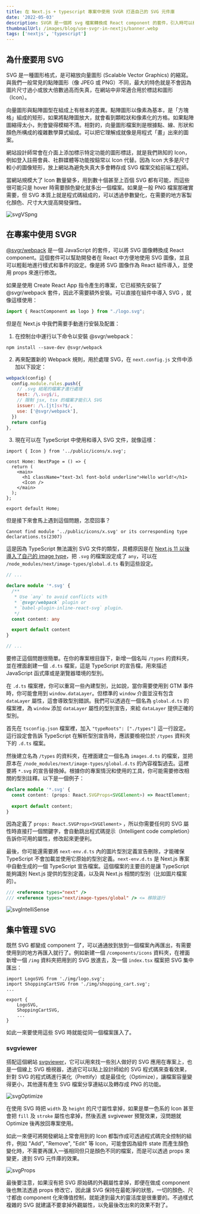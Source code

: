 ```yaml
---
title: 在 Next.js + typescript 專案中使用 SVGR 打造自己的 SVG 元件庫
date: '2022-05-03'
description: SVGR 是一個將 svg 檔案轉換成 React component 的套件，引入時可以根據當下需求修改所需的屬性，使用起來十分簡潔，因此將網站用到的 svg 檔案都做成 component 便可集中管理。
thumbnailUrl: /images/blog/use-svgr-in-nextjs/banner.webp
tags: ['nextjs', 'typescript']
---
```


## 為什麼要用 SVG

SVG 是一種圖形格式，是可縮放向量圖形 (Scalable Vector Graphics) 的縮寫。與我們一般常見的點陣圖形（像 JPEG 或 PNG）不同，最大的特色就是不會因為圖片尺寸過小或放大倍數過高而失真，在網站中非常適合用於標誌和圖形（Icon）。

向量圖形與點陣圖型在組成上有根本的差異。點陣圖形以像素為基本，是「方塊格」組成的矩形，如果將點陣圖放大，就會看到顆粒狀和像素化的方格。如果點陣圖縮得太小，則會變得模糊不清。相對的，向量圖形檔案則是根據點、線、形狀和顏色所構成的複雜數學算式組成。可以把它理解成就像是用程式「畫」出來的圖案。

網站設計師常會在介面上添加標示特定功能的圖形標誌，就是我們熟知的 Icon，例如登入註冊會員、社群媒體等功能按鈕常以 Icon 代替。因為 Icon 大多是尺寸較小的圖像矩形，放上網站為避免失真大多會轉存成 SVG 檔案交給前端工程師。

當網站規模大了 Icon 數量變多，用到數十個甚至上百個 SVG 都有可能，而這些很可能只是 hover 時需要顏色變化就多出一個檔案。如果是一般 PNG 檔案那確實需要，但 SVG 本質上就是程式碼組成的，可以透過參數變化，在需要的地方客製化顏色、尺寸大大提高開發彈性。

![svgVSpng](/images/blog/use-svgr-in-nextjs/svgVSpng.png)

## 在專案中使用 SVGR

[@svgr/webpack](https://react-svgr.com/) 是一個 JavaScript 的套件，可以將 SVG 圖像轉換成 React component。這個套件可以幫助開發者在 React 中方便地使用 SVG 圖像，並且可以輕鬆地進行樣式和事件的設定。像是將 SVG 圖像作為 React 組件導入，並使用 props 來進行修改。

如果是使用 Create React App 指令產生的專案，它已經預先安裝了 @svgr/webpack 套件，因此不需要額外安裝。可以直接在組件中導入 SVG ，就像這樣使用：

```jsx
import { ReactComponent as logo } from "./logo.svg";
```

但是在 Next.js 中我們需要手動進行安裝及配置：

1. 在控制台中運行以下命令以安裝 @svgr/webpack：

`npm install --save-dev @svgr/webpack`

2. 再來配置新的 Webpack 規則，用於處理 SVG，在 `next.config.js` 文件中添加以下設定：

```js
webpack(config) {
  config.module.rules.push({
    // .svg 結尾的檔案才進行處理
    test: /\.svg$/i,
    // 限制 jsx, tsx 的檔案才能引入 SVG
    issuer: /\.[jt]sx?$/,
    use: ['@svgr/webpack'],
  })
  return config
},
```

3. 現在可以在 TypeScript 中使用和導入 SVG 文件，就像這樣：

```tsx
import { Icon } from '../public/icons/x.svg';

const Home: NextPage = () => {
  return (
    <main>
      <h1 className="text-3xl font-bold underline">Hello world!</h1>
      <Icon />
    </main>
  );
};

export default Home;
```

但是接下來會馬上遇到這個問題，怎麼回事？

```shell
Cannot find module '../public/icons/x.svg' or its corresponding type declarations.ts(2307)
```

這是因為 TypeScript 無法識別 SVG 文件的類型，具體原因是在 [Next.js 11 以後導入了自己的 image type](https://github.com/vercel/next.js/pull/26485)，把 `.svg` 的檔案設定成了 `any`，可以在 `/node_modules/next/image-types/global.d.ts` 看到這些設定。

```ts
// ...

declare module '*.svg' {
  /**
   * Use `any` to avoid conflicts with
   * `@svgr/webpack` plugin or
   * `babel-plugin-inline-react-svg` plugin.
   */
  const content: any

  export default content
}

// ...
```

要修正這個問題很簡單。在你的專案根目錄下，新增一個名叫 `/types` 的資料夾，並在裡面創建一個 `.d.ts` 檔案，這是 TypeScript 的宣告檔，用來描述 JavaScript 函式庫或是瀏覽器環境的型別。

在 `.d.ts` 檔案裡，你可以重寫一些內建型別，比如說，當你需要使用到 GTM 事件時，你可能會用到 `window.dataLayer`。但標準的 `window` 介面並沒有包含 `dataLayer` 屬性，這會導致型別錯誤。我們可以透過在一個名為 `global.d.ts` 的檔案裡，為 `window` 添加 `dataLayer` 屬性的型別宣告，來給 `dataLayer` 提供正確的型別。

首先在 `tsconfig.json` 檔案裡，加入 `"typeRoots": ["./types"]` 這一行設定。這行設定會告訴 TypeScript 在解析型別宣告時，應該要檢視位於 `/types` 資料夾下的 `.d.ts` 檔案。

然後建立名為 `/types` 的資料夾，在裡面建立一個名為 `images.d.ts` 的檔案，並把原本在 `/node_modules/next/image-types/global.d.ts` 的內容複製過去。這裡要將 `*.svg` 的宣告替換掉。根據你的專案情況和使用的工具，你可能需要修改相關的型別註釋。以下是一個例子：

```ts
declare module '*.svg' {
  const content: (props: React.SVGProps<SVGElement>) => ReactElement;
  
  export default content;
}
```

因為定義了 `props: React.SVGProps<SVGElement>` ，所以你需要任何的 SVG 屬性時直接打一個關鍵字，會自動跳出程式碼提示（Intelligent code completion）告訴你可用的屬性，修改起來更便利。

最後，你可能還需要將 `next-env.d.ts` 內的圖片型別定義宣告刪除，才能確保 TypeScript 不會加載並使用它原始的型別定義。`next-env.d.ts` 是 Next.js 專案中自動生成的一個 TypeScript 宣告檔案。這個檔案的主要目的是讓 TypeScript 能夠識別 Next.js 提供的型別定義，以及與 Next.js 相關的型別（比如圖片檔案的）。

```ts
/// <reference types="next" />
/// <reference types="next/image-types/global" /> <= 移除這行
```

![svgIntelliSense](/images/blog/use-svgr-in-nextjs/svgIntelliSense.png)

## 集中管理 SVG

既然 SVG 都變成 component 了，可以通通放到放到一個檔案內再匯出，有需要使用到的地方再匯入就行了。例如新建一個 `/components/icons` 資料夾，在裡面新增一個 `/img` 資料夾把用到的 SVG 放進去，及一個 `index.tsx` 檔案把 SVG 集中匯出：

```tsx
import LogoSVG from './img/logo.svg';
import ShoppingCartSVG from './img/shopping_cart.svg';
...

export {
	LogoSVG,
	ShoppingCartSVG,
	...
}
```

如此一來要使用這些 SVG 時就能從同一個檔案匯入了。

### svgviewer

搭配這個網站 [svgviewer](https://www.svgviewer.dev/)，它可以用來找一些別人做好的 SVG 應用在專案上，也是一個線上 SVG 檢視器，透過它可以貼上設計師給的 SVG 程式碼來查看效果，針對 SVG 的程式碼進行美化（Prettify）或是最佳化（Optimize），讓檔案容量變得更小，其他還有產生 SVG 檔案分享連結以及轉存成 PNG 的功能。

![svgOptimize](/images/blog/use-svgr-in-nextjs/svgOptimize.png)

在使用 SVG 時把 `width` 及 `height` 的尺寸屬性拿掉，如果是單一色系的 Icon 甚至會把 `fill` 及 `stroke` 屬性也拿掉，然後丟進 svgivewer 預覽效果，沒問題就 Optimize 後再放回專案使用。

如此一來便可將開發網站上常會用到的 Icon 都製作成可透過程式碼完全控制的組件，例如 "Add", "Remove", "Edit" 等 Icon，可能會因為組件 state 而產生顏色變化時，不需要再匯入一張相同但只是顏色不同的檔案，而是可以透過 props 來變更，達到 SVG 元件庫的效果。

![svgProps](/images/blog/use-svgr-in-nextjs/svgProps.png)

最後要注意，如果沒有把 SVG 原始碼的外觀屬性拿掉，即便在做成 component 後也無法透過 props 修改它，因此讓 SVG 保持在最乾淨的狀態，一切的顏色、尺寸都由 component 化來傳值控制，就能達到最大的靈活度是很重要的。不過樣式複雜的 SVG 就建議不要拿掉外觀屬性，以免最後改出來的效果不對了。